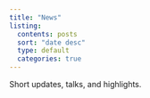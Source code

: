 ```yaml
---
title: "News"
listing:
  contents: posts
  sort: "date desc"
  type: default
  categories: true
---
```


Short updates, talks, and highlights.
